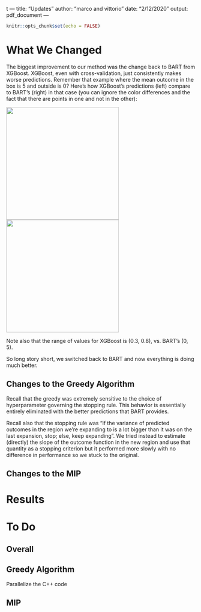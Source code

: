 t ---
title: "Updates"
author: "marco and vittorio"
date: "2/12/2020"
output: pdf_document
---

```r
knitr::opts_chunk$set(echo = FALSE)
```

# What We Changed 

The biggest improvement to our method was the change back to BART from XGBoost. XGBoost, even with cross-validation, just consistently makes worse predictions. Remember that example where the mean outcome in the box is 5 and outside is 0? Here's how XGBoost's predictions (left) compare to BART's (right) in that case (you can ignore the color differences and the fact that there are points in one and not in the other):

![](XG_Simple.png){width=300px} ![](BART_Simple.png){width=300px}

Note also that the range of values for XGBoost is (0.3, 0.8), vs. BART's (0, 5).

So long story short, we switched back to BART and now everything is doing much better. 

## Changes to the Greedy Algorithm
Recall that the greedy was extremely sensitive to the choice of hyperparameter governing the stopping rule. This behavior is essentially entirely eliminated with the better predictions that BART provides. 

Recall also that the stopping rule was "if the variance of predicted outcomes in the region we're expanding to is a lot bigger than it was on the last expansion, stop; else, keep expanding". We tried instead to estimate (directly) the slope of the outcome function in the new region and use that quantity as a stopping criterion but it performed more slowly with no difference in performance so we stuck to the original. 

## Changes to the MIP 

# Results 

# To Do

## Overall

## Greedy Algorithm 
Parallelize the C++ code 

## MIP